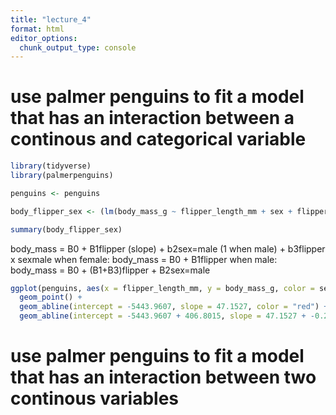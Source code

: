 ```yaml
---
title: "lecture_4"
format: html
editor_options: 
  chunk_output_type: console
---
```

# use palmer penguins to fit a model that has an interaction between a continous and categorical variable

```r
library(tidyverse)
library(palmerpenguins)

penguins <- penguins

body_flipper_sex <- (lm(body_mass_g ~ flipper_length_mm + sex + flipper_length_mm : sex, penguins))

summary(body_flipper_sex)

```
body_mass = B0 + B1flipper (slope) + b2sex=male (1 when male) + b3flipper x sexmale 
when female: 
body_mass = B0 + B1flipper
when male:
body_mass = B0 + (B1+B3)flipper + B2sex=male

```r
ggplot(penguins, aes(x = flipper_length_mm, y = body_mass_g, color = sex)) +
  geom_point() +
  geom_abline(intercept = -5443.9607, slope = 47.1527, color = "red") +
  geom_abline(intercept = -5443.9607 + 406.8015, slope = 47.1527 + -0.2942     , color = "blue")

```

# use palmer penguins to fit a model that has an interaction between two continous variables